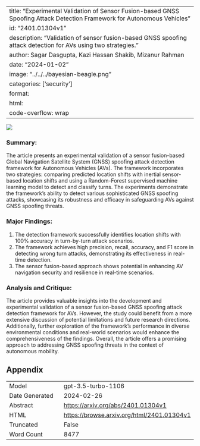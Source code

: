 
---
title: "Experimental Validation of Sensor Fusion-based GNSS Spoofing Attack Detection Framework for Autonomous Vehicles"
id: "2401.01304v1"
description: "Validation of sensor fusion-based GNSS spoofing attack detection for AVs using two strategies."
author: Sagar Dasgupta, Kazi Hassan Shakib, Mizanur Rahman
date: "2024-01-02"
image: "../../../bayesian-beagle.png"
categories: ['security']
format:
  html:
    code-overflow: wrap
---

![](../../../bayesian-beagle.png)

### Summary:
The article presents an experimental validation of a sensor fusion-based Global Navigation Satellite System (GNSS) spoofing attack detection framework for Autonomous Vehicles (AVs). The framework incorporates two strategies: comparing predicted location shifts with inertial sensor-based location shifts and using a Random-Forest supervised machine learning model to detect and classify turns. The experiments demonstrate the framework's ability to detect various sophisticated GNSS spoofing attacks, showcasing its robustness and efficacy in safeguarding AVs against GNSS spoofing threats.

### Major Findings:
1. The detection framework successfully identifies location shifts with 100% accuracy in turn-by-turn attack scenarios.
2. The framework achieves high precision, recall, accuracy, and F1 score in detecting wrong turn attacks, demonstrating its effectiveness in real-time detection.
3. The sensor fusion-based approach shows potential in enhancing AV navigation security and resilience in real-time scenarios.

### Analysis and Critique:
The article provides valuable insights into the development and experimental validation of a sensor fusion-based GNSS spoofing attack detection framework for AVs. However, the study could benefit from a more extensive discussion of potential limitations and future research directions. Additionally, further exploration of the framework's performance in diverse environmental conditions and real-world scenarios would enhance the comprehensiveness of the findings. Overall, the article offers a promising approach to addressing GNSS spoofing threats in the context of autonomous mobility.

## Appendix

|          |          |
|----------|----------|
| Model     | gpt-3.5-turbo-1106       |
| Date Generated     | 2024-02-26       |
| Abstract | [https://arxiv.org/abs/2401.01304v1](https://arxiv.org/abs/2401.01304v1)        |
| HTML     | [https://browse.arxiv.org/html/2401.01304v1](https://browse.arxiv.org/html/2401.01304v1)       |
| Truncated       | False       |
| Word Count       | 8477       |